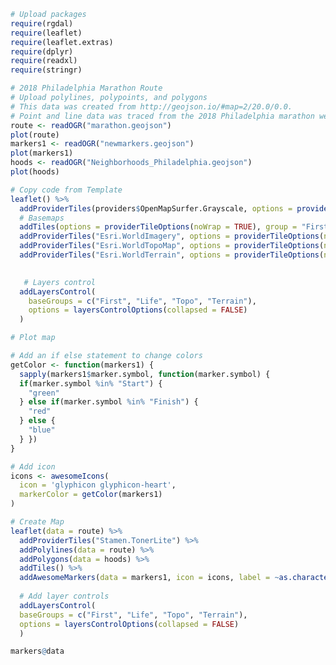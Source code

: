 

```r
# Upload packages
require(rgdal)
require(leaflet)
require(leaflet.extras)
require(dplyr)
require(readxl)
require(stringr)

```

```r
# 2018 Philadelphia Marathon Route
# Upload polylines, polypoints, and polygons
# This data was created from http://geojson.io/#map=2/20.0/0.0. 
# Point and line data was traced from the 2018 Philadelphia marathon website, https://philadelphiamarathon.phila.gov/#/
route <- readOGR("marathon.geojson")
plot(route)
markers1 <- readOGR("newmarkers.geojson")
plot(markers1)
hoods <- readOGR("Neighborhoods_Philadelphia.geojson")
plot(hoods)
```

```r
# Copy code from Template
leaflet() %>%
  addProviderTiles(providers$OpenMapSurfer.Grayscale, options = providerTileOptions(noWrap = TRUE)) %>%
  # Basemaps
  addTiles(options = providerTileOptions(noWrap = TRUE), group = "First") %>%
  addProviderTiles("Esri.WorldImagery", options = providerTileOptions(noWrap = TRUE), group = "Life") %>%
  addProviderTiles("Esri.WorldTopoMap", options = providerTileOptions(noWrap = TRUE), group = "Topo") %>%
  addProviderTiles("Esri.WorldTerrain", options = providerTileOptions(noWrap = TRUE),group = "Terrain") %>%
 

   # Layers control
  addLayersControl(
    baseGroups = c("First", "Life", "Topo", "Terrain"),
    options = layersControlOptions(collapsed = FALSE)
  )

```

```r
# Plot map 

# Add an if else statement to change colors
getColor <- function(markers1) {
  sapply(markers1$marker.symbol, function(marker.symbol) {
  if(marker.symbol %in% "Start") {
    "green"
  } else if(marker.symbol %in% "Finish") {
    "red"
  } else {
    "blue"
  } })
}

# Add icon
icons <- awesomeIcons(
  icon = 'glyphicon glyphicon-heart',
  markerColor = getColor(markers1)
)

# Create Map
leaflet(data = route) %>%
  addProviderTiles("Stamen.TonerLite") %>%
  addPolylines(data = route) %>%
  addPolygons(data = hoods) %>%
  addTiles() %>%
  addAwesomeMarkers(data = markers1, icon = icons, label = ~as.character(marker.symbol), labelOptions = labelOptions(noHide = T, direction = "left")) %>%
 
  # Add layer controls
  addLayersControl(
  baseGroups = c("First", "Life", "Topo", "Terrain"),
  options = layersControlOptions(collapsed = FALSE)
  )


```

```r
markers@data



```

